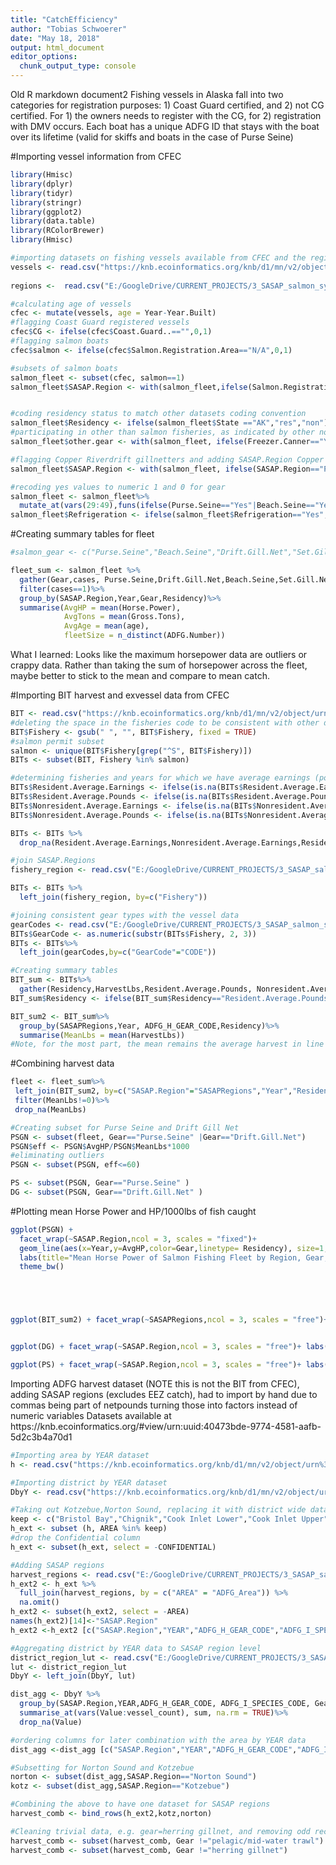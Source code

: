 ```yaml
---
title: "CatchEfficiency"
author: "Tobias Schwoerer"
date: "May 18, 2018"
output: html_document
editor_options: 
  chunk_output_type: console
---
```

Old R markdown document2
Fishing vessels in Alaska fall into two categories for registration purposes: 1) Coast Guard certified, and 2) not CG certified. For 1) the owners needs to register with the CG, for 2) registration with DMV occurs. Each boat has a unique ADFG ID that stays with the boat over its lifetime (valid for skiffs and boats in the case of Purse Seine)

#Importing vessel information from CFEC
```r
library(Hmisc)
library(dplyr)
library(tidyr)
library(stringr)
library(ggplot2)
library(data.table)
library(RColorBrewer)
library(Hmisc)

#importing datasets on fishing vessels available from CFEC and the registered boats database from DMV 
vessels <- read.csv("https://knb.ecoinformatics.org/knb/d1/mn/v2/object/knb.92147.1",stringsAsFactors = FALSE)
 
regions <-  read.csv("E:/GoogleDrive/CURRENT_PROJECTS/3_SASAP_salmon_synthesis/Analysis_ref_files/index_table_051118.csv", stringsAsFactors=FALSE)

#calculating age of vessels
cfec <- mutate(vessels, age = Year-Year.Built)
#flagging Coast Guard registered vessels
cfec$CG <- ifelse(cfec$Coast.Guard..=="",0,1)
#flagging salmon boats
cfec$salmon <- ifelse(cfec$Salmon.Registration.Area=="N/A",0,1)

#subsets of salmon boats
salmon_fleet <- subset(cfec, salmon==1)
salmon_fleet$SASAP.Region <- with(salmon_fleet,ifelse(Salmon.Registration.Area=="Yakutat","Southeast",ifelse(Salmon.Registration.Area=="Peninsula/Aleutian Islands","Alaska Peninsula and Aleutian Islands", ifelse(Salmon.Registration.Area=="Lower Yukon","Yukon", Salmon.Registration.Area))))


#coding residency status to match other datasets coding convention
salmon_fleet$Residency <- ifelse(salmon_fleet$State =="AK","res","non")
#participating in other than salmon fisheries, as indicated by other non-salmon gear
salmon_fleet$other.gear <- with(salmon_fleet, ifelse(Freezer.Canner=="Yes"|Tender.Packer=="Yes"|Charter=="Yes"|Long.Line=="Yes"|Otter.Trawl=="Yes"|Pots=="Yes"|Beam.Trawl=="Yes"|Scallop.Dredge=="Yes"|Mechanical.Jig=="Yes"|Double.Otter.Trawl=="Yes"|Herring.Gill.Net=="Yes"|Pair.Trawl=="Yes"|Diving.Hand.Picking=="Yes",1,0))

#flagging Copper Riverdrift gillnetters and adding SASAP.Region Copper River
salmon_fleet$SASAP.Region <- with(salmon_fleet, ifelse(SASAP.Region=="Prince William Sound" & Drift.Gill.Net =="Yes","Copper River",SASAP.Region))

#recoding yes values to numeric 1 and 0 for gear
salmon_fleet <- salmon_fleet%>%
  mutate_at(vars(29:49),funs(ifelse(Purse.Seine=="Yes"|Beach.Seine=="Yes"|Drift.Gill.Net=="Yes"|Set.Gill.Net=="Yes"|Hand.Troll=="Yes"|Fish.Wheel=="Yes"|Power.Troll=="Yes",1,0)))
salmon_fleet$Refrigeration <- ifelse(salmon_fleet$Refrigeration=="Yes",1,0)
```


#Creating summary tables for fleet
```r
#salmon_gear <- c("Purse.Seine","Beach.Seine","Drift.Gill.Net","Set.Gill.Net","Hand.Troll","Fish.Wheel","Power.Troll")

fleet_sum <- salmon_fleet %>%
  gather(Gear,cases, Purse.Seine,Drift.Gill.Net,Beach.Seine,Set.Gill.Net,Hand.Troll,Fish.Wheel,Power.Troll)%>%
  filter(cases==1)%>%
  group_by(SASAP.Region,Year,Gear,Residency)%>%
  summarise(AvgHP = mean(Horse.Power),
            AvgTons = mean(Gross.Tons),
            AvgAge = mean(age),
            fleetSize = n_distinct(ADFG.Number))

```
What I learned:
Looks like the maximum horsepower data are outliers or crappy data. Rather than taking the sum of horsepower across the fleet, maybe better to stick to the mean and compare to mean catch.


#Importing BIT harvest and exvessel data from CFEC
```r
BIT <- read.csv("https://knb.ecoinformatics.org/knb/d1/mn/v2/object/urn%3Auuid%3Aaa308395-54f6-412c-9ca3-0112a1d67938", stringsAsFactors=FALSE)
#deleting the space in the fisheries code to be consistent with other datasets
BIT$Fishery <- gsub(" ", "", BIT$Fishery, fixed = TRUE)
#salmon permit subset
salmon <- unique(BIT$Fishery[grep("^S", BIT$Fishery)])
BITs <- subset(BIT, Fishery %in% salmon)

#determining fisheries and years for which we have average earnings (pounds), then fill that in for any missing and throw out remaining missing (19 records with fewer than 3 permits fished)
BITs$Resident.Average.Earnings <- ifelse(is.na(BITs$Resident.Average.Earnings), BITs$Average.Earnings,BITs$Resident.Average.Earnings)
BITs$Resident.Average.Pounds <- ifelse(is.na(BITs$Resident.Average.Pounds), BITs$Average.Pounds,BITs$Resident.Average.Pounds)
BITs$Nonresident.Average.Earnings <- ifelse(is.na(BITs$Nonresident.Average.Earnings), BITs$Average.Earnings,BITs$Nonresident.Average.Earnings)
BITs$Nonresident.Average.Pounds <- ifelse(is.na(BITs$Nonresident.Average.Pounds), BITs$Average.Pounds,BITs$Nonresident.Average.Pounds)

BITs <- BITs %>% 
  drop_na(Resident.Average.Earnings,Nonresident.Average.Earnings,Resident.Average.Pounds,Nonresident.Average.Pounds)

#join SASAP.Regions
fishery_region <- read.csv("E:/GoogleDrive/CURRENT_PROJECTS/3_SASAP_salmon_synthesis/Analysis_ref_files/fishery_codes_regions.csv", stringsAsFactors=FALSE)

BITs <- BITs %>%
  left_join(fishery_region, by=c("Fishery"))

#joining consistent gear types with the vessel data
gearCodes <- read.csv("E:/GoogleDrive/CURRENT_PROJECTS/3_SASAP_salmon_synthesis/Analysis_ref_files/gear_codes_vessels.csv",stringsAsFactors=F)
BITs$GearCode <- as.numeric(substr(BITs$Fishery, 2, 3))
BITs <- BITs%>%
  left_join(gearCodes,by=c("GearCode"="CODE"))

#Creating summary tables
BIT_sum <- BITs%>%
  gather(Residency,HarvestLbs,Resident.Average.Pounds, Nonresident.Average.Pounds)
BIT_sum$Residency <- ifelse(BIT_sum$Residency=="Resident.Average.Pounds","res","non")

BIT_sum2 <- BIT_sum%>%
  group_by(SASAPRegions,Year, ADFG_H_GEAR_CODE,Residency)%>%
  summarise(MeanLbs = mean(HarvestLbs))
#Note, for the most part, the mean remains the average harvest in line above
```

#Combining harvest data
```r
fleet <- fleet_sum%>%
 left_join(BIT_sum2, by=c("SASAP.Region"="SASAPRegions","Year","Residency","Gear"="ADFG_H_GEAR_CODE"))%>%
 filter(MeanLbs!=0)%>%
 drop_na(MeanLbs)

#Creating subset for Purse Seine and Drift Gill Net
PSGN <- subset(fleet, Gear=="Purse.Seine" |Gear=="Drift.Gill.Net")
PSGN$eff <- PSGN$AvgHP/PSGN$MeanLbs*1000 
#eliminating outliers
PSGN <- subset(PSGN, eff<=60)

PS <- subset(PSGN, Gear=="Purse.Seine" )
DG <- subset(PSGN, Gear=="Drift.Gill.Net" )
```

#Plotting mean Horse Power and HP/1000lbs of fish caught
```r

ggplot(PSGN) + 
  facet_wrap(~SASAP.Region,ncol = 3, scales = "fixed")+
  geom_line(aes(x=Year,y=AvgHP,color=Gear,linetype= Residency), size=1, show.legend=T, text = element_text(size=30)) + 
  labs(title="Mean Horse Power of Salmon Fishing Fleet by Region, Gear, and Owner Residence (1978-2016)",x="Year",y="mean HP") +
  theme_bw()





ggplot(BIT_sum2) + facet_wrap(~SASAPRegions,ncol = 3, scales = "free")+ labs(title="Average harvest (1975-2016)",x="Year",y="mean lbs") + geom_point(aes(x=Year,y=MeanLbs/1000,color=Residency),size=1) +  geom_smooth(aes(x=Year, y=MeanLbs/1000, color=Residency),span=1) + theme_bw() + opts(legend.position = "bottom")


ggplot(DG) + facet_wrap(~SASAP.Region,ncol = 3, scales = "free")+ labs(title="Drift Gillnet Horse Power per 1000lbs Caught by Region and Gear (1975-2016)",x="Year",y="mean HP/ mean catch in 1000's lbs") + geom_point(aes(x=Year,y=eff,color=Gear),size=1, show.legend=F,text = element_text(size=20)) +geom_smooth(aes(x=Year, y=eff, color=Gear),span=0.7,show.legend=F) +ylim(0,20)+ theme_bw(base_size = 15)

ggplot(PS) + facet_wrap(~SASAP.Region,ncol = 3, scales = "free")+ labs(title="Drift Gillnet Horse Power per 1000lbs Caught by Region and Gear (1975-2016)",x="Year",y="mean HP/ mean catch in 1000's lbs") + geom_point(aes(x=Year,y=eff,color=blues9),size=1, show.legend=F,text = element_text(size=20)) +geom_smooth(aes(x=Year, y=eff, color=blues9),span=0.7,show.legend=F) +ylim(0,20)+ theme_bw(base_size = 15)


```









Importing ADFG harvest dataset (NOTE this is not the BIT from CFEC), adding SASAP regions (excludes EEZ catch), had to import by hand due to commas being part of netpounds turning those into factors instead of numeric variables
Datasets available at https://knb.ecoinformatics.org/#view/urn:uuid:40473bde-9774-4581-aafb-5d2c3b4a70d1
```r
#Importing area by YEAR dataset
h <- read.csv("https://knb.ecoinformatics.org/knb/d1/mn/v2/object/urn%3Auuid%3A49a6d2fa-d47a-482c-8a28-d8a9623dc16e", stringsAsFactors = FALSE)

#Importing district by YEAR dataset
DbyY <- read.csv("https://knb.ecoinformatics.org/knb/d1/mn/v2/object/urn%3Auuid%3A6619074a-3037-41a6-8dbf-9bf2988cabec", stringsAsFactors = FALSE)

#Taking out Kotzebue,Norton Sound, replacing it with district wide data from the DbyY dataset. Note, the h dataset which is AreaByYEAR will contain data that may be confidential in the DistrictByYEAR dataset, so going with AreaByYEAR first is better. Also excluding EEZ harvest
keep <- c("Bristol Bay","Chignik","Cook Inlet Lower","Cook Inlet Upper","Juneau Hanies","Ketchikan Craig","Kodiak","Kuskokwim","North Peninsula","PWS Copper Bering Rivers","PWS Eastern District","PWS excluding CRBRED","Petersburg Wrangell","Sitka Pelican","South Peninsula","Yakutat","Yukon","Dutch Harbor","Adak Western Aleutians")
h_ext <- subset (h, AREA %in% keep)  
#drop the Confidential column
h_ext <- subset(h_ext, select = -CONFIDENTIAL)

#Adding SASAP regions
harvest_regions <- read.csv("E:/GoogleDrive/CURRENT_PROJECTS/3_SASAP_salmon_synthesis/Analysis_ref_files/harvest_regions.csv", stringsAsFactors=FALSE)
h_ext2 <- h_ext %>% 
  full_join(harvest_regions, by = c("AREA" = "ADFG_Area")) %>%
  na.omit()
h_ext2 <- subset(h_ext2, select = -AREA)
names(h_ext2)[14]<-"SASAP.Region"
h_ext2 <-h_ext2 [c("SASAP.Region","YEAR","ADFG_H_GEAR_CODE","ADFG_I_SPECIES_CODE","No_of_Fish","Value","NETPOUNDS","WholeLbs","people_count","processor_count","vessel_count","Gear","Species")]

#Aggregating district by YEAR data to SASAP region level
district_region_lut <- read.csv("E:/GoogleDrive/CURRENT_PROJECTS/3_SASAP_salmon_synthesis/Analysis_ref_files/district_region_lut.csv", stringsAsFactors=FALSE)
lut <- district_region_lut
DbyY <- left_join(DbyY, lut)

dist_agg <- DbyY %>% 
  group_by(SASAP.Region,YEAR,ADFG_H_GEAR_CODE, ADFG_I_SPECIES_CODE, Gear,Species) %>% 
  summarise_at(vars(Value:vessel_count), sum, na.rm = TRUE)%>%
  drop_na(Value)

#ordering columns for later combination with the area by YEAR data
dist_agg <-dist_agg [c("SASAP.Region","YEAR","ADFG_H_GEAR_CODE","ADFG_I_SPECIES_CODE","No_of_Fish","Value","NETPOUNDS","WholeLbs","people_count","processor_count","vessel_count","Gear","Species")]

#Subsetting for Norton Sound and Kotzebue
norton <- subset(dist_agg,SASAP.Region=="Norton Sound")
kotz <- subset(dist_agg,SASAP.Region=="Kotzebue")

#Combining the above to have one dataset for SASAP regions
harvest_comb <- bind_rows(h_ext2,kotz,norton)

#Cleaning trivial data, e.g. gear=herring gillnet, and removing odd records and gear types with very few and small records e.g. pelagic trawl
harvest_comb <- subset(harvest_comb, Gear !="pelagic/mid-water trawl")
harvest_comb <- subset(harvest_comb, Gear !="herring gillnet")
```


